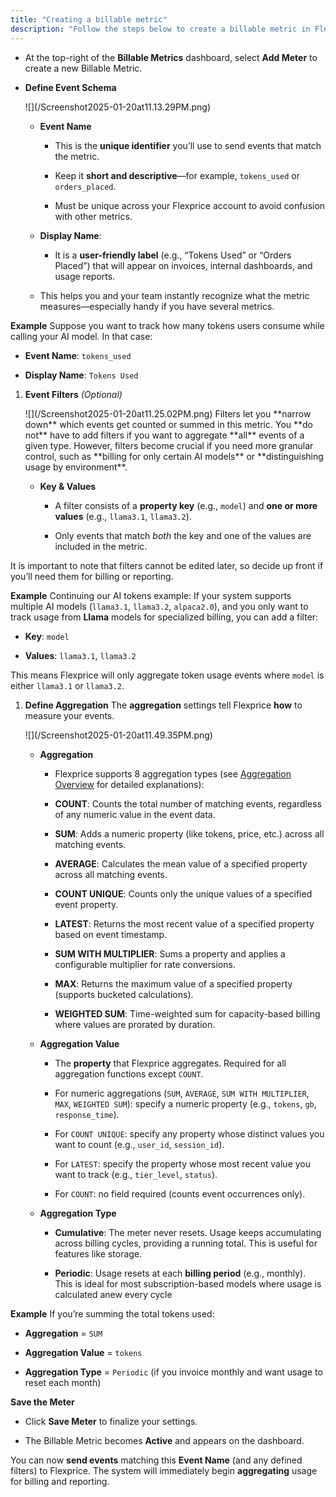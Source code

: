 ```yaml
---
title: "Creating a billable metric"
description: "Follow the steps below to create a billable metric in Flexprice"
---
```


* At the top-right of the **Billable Metrics** dashboard, select **Add Meter** to create a new Billable Metric.

* **Define Event Schema**
  <Frame>
    ![](/Screenshot2025-01-20at11.13.29PM.png)
  </Frame>

  * **Event Name**

    * This is the **unique identifier** you’ll use to send events that match the metric.

    * Keep it **short and descriptive**—for example, `tokens_used` or `orders_placed`.

    * Must be unique across your Flexprice account to avoid confusion with other metrics.

  * **Display Name**:

    * It is a **user-friendly label** (e.g., “Tokens Used” or “Orders Placed”) that will appear on invoices, internal dashboards, and usage reports.

  * This helps you and your team instantly recognize what the metric measures—especially handy if you have several metrics.

**Example**
Suppose you want to track how many tokens users consume while calling your AI model. In that case:

* **Event Name**: `tokens_used`

* **Display Name**: `Tokens Used`

1. **Event Filters** *(Optional)*&#x20;
   <Frame>
     ![](/Screenshot2025-01-20at11.25.02PM.png)
   </Frame>
   Filters let you **narrow down** which events get counted or summed in this metric. You **do not** have to add filters if you want to aggregate **all** events of a given type. However, filters become crucial if you need more granular control, such as **billing for only certain AI models** or **distinguishing usage by environment**.

   * **Key & Values**

     * A filter consists of a **property key** (e.g., `model`) and **one or more values** (e.g., `llama3.1`, `llama3.2`).

     * Only events that match *both* the key and one of the values are included in the metric.

It is important to note that filters cannot be edited later, so decide up front if you’ll need them for billing or reporting.

**Example**
Continuing our AI tokens example:
If your system supports multiple AI models (`llama3.1`, `llama3.2`, `alpaca2.0`), and you only want to track usage from **Llama** models for specialized billing, you can add a filter:

* **Key**: `model`

* **Values**: `llama3.1`, `llama3.2`

This means Flexprice will only aggregate token usage events where `model` is either `llama3.1` or `llama3.2`.

1. **Define Aggregation**
   The **aggregation** settings tell Flexprice **how** to measure your events.
   <Frame>
     ![](/Screenshot2025-01-20at11.49.35PM.png)
   </Frame>

   * **Aggregation**

     * Flexprice supports 8 aggregation types (see [Aggregation Overview](/docs/Product%20catalogue/Features/Aggregation/Overview) for detailed explanations):

     * **COUNT**: Counts the total number of matching events, regardless of any numeric value in the event data.

     * **SUM**: Adds a numeric property (like tokens, price, etc.) across all matching events.

     * **AVERAGE**: Calculates the mean value of a specified property across all matching events.

     * **COUNT UNIQUE**: Counts only the unique values of a specified event property.

     * **LATEST**: Returns the most recent value of a specified property based on event timestamp.

     * **SUM WITH MULTIPLIER**: Sums a property and applies a configurable multiplier for rate conversions.

     * **MAX**: Returns the maximum value of a specified property (supports bucketed calculations).

     * **WEIGHTED SUM**: Time-weighted sum for capacity-based billing where values are prorated by duration.

   * **Aggregation Value**

     * The **property** that Flexprice aggregates. Required for all aggregation functions except `COUNT`.

     * For numeric aggregations (`SUM`, `AVERAGE`, `SUM WITH MULTIPLIER`, `MAX`, `WEIGHTED SUM`): specify a numeric property (e.g., `tokens`, `gb`, `response_time`).

     * For `COUNT UNIQUE`: specify any property whose distinct values you want to count (e.g., `user_id`, `session_id`).

     * For `LATEST`: specify the property whose most recent value you want to track (e.g., `tier_level`, `status`).

     * For `COUNT`: no field required (counts event occurrences only).

   * **Aggregation Type**

     * **Cumulative**: The meter never resets. Usage keeps accumulating across billing cycles, providing a running total. This is useful for features like storage.

     * **Periodic**: Usage resets at each **billing period** (e.g., monthly). This is ideal for most subscription-based models where usage is calculated anew every cycle

**Example**
If you’re summing the total tokens used:

* **Aggregation** = `SUM`

* **Aggregation Value** = `tokens`

* **Aggregation Type** = `Periodic` (if you invoice monthly and want usage to reset each month)

**Save the Meter**

* Click **Save Meter** to finalize your settings.

* The Billable Metric becomes **Active** and appears on the dashboard.

You can now **send events** matching this **Event Name** (and any defined filters) to Flexprice. The system will immediately begin **aggregating** usage for billing and reporting.
